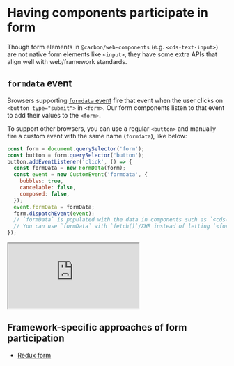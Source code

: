 
<Meta title="Introduction/Form participation" />

# Having components participate in form

Though form elements in `@carbon/web-components` (e.g. `<cds-text-input>`) are not native form elements like `<input>`, they have some extra APIs that align well with web/framework standards.

## `formdata` event

Browsers supporting [`formdata` event](https://www.chromestatus.com/feature/5662230242656256) fire that event when the user clicks on `<button type="submit">` in `<form>`. Our form components listen to that event to add their values to the `<form>`.

To support other browsers, you can use a regular `<button>` and manually fire a custom event with the same name (`formdata`), like below:

```javascript
const form = document.querySelector('form');
const button = form.querySelector('button');
button.addEventListener('click', () => {
  const formData = new FormData(form);
  const event = new CustomEvent('formdata', {
    bubbles: true,
    cancelable: false,
    composed: false,
  });
  event.formData = formData;
  form.dispatchEvent(event);
  // `formData` is populated with the data in components such as `<cds-text-input>` or `<cds-dropdown>`, etc. in the `<form>`.
  // You can use `formData` with `fetch()`/XHR instead of letting `<form>` submit the data
});
```

<iframe
  src="https://codesandbox.io/embed/github/carbon-design-system/carbon-web-components/tree/main/examples/codesandbox/form/basic?fontsize=14&hidenavigation=1&theme=light"
  style={{ width: '100%', height: '500px', border: 'solid rgba(0,0,0,0.1) 1px', boxShadow: 'rgba(0,0,0,0.1) 0 1px 3px 0' }}
  title="carbon-web-components-getting-started"
  sandbox="allow-modals allow-forms allow-popups allow-scripts allow-same-origin"></iframe>

## Framework-specific approaches of form participation

- [Redux form](https://web-components.carbondesignsystem.com/react/?path=/story/introduction-form-paticipation--page)
